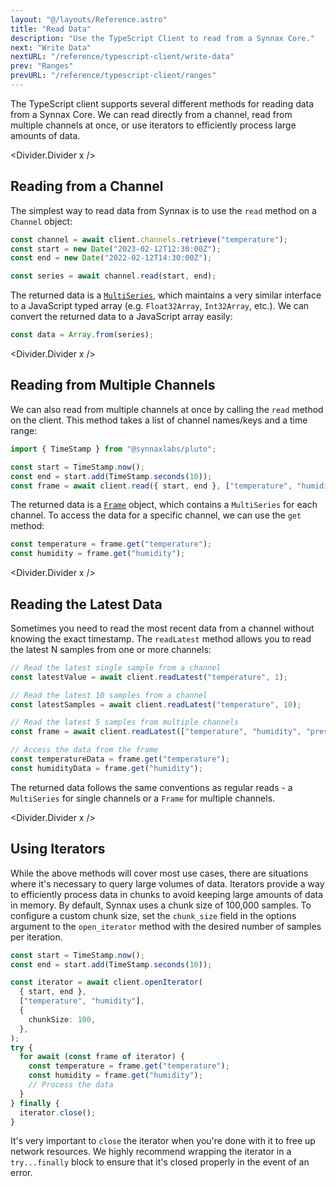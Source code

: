 ```yaml
---
layout: "@/layouts/Reference.astro"
title: "Read Data"
description: "Use the TypeScript Client to read from a Synnax Core."
next: "Write Data"
nextURL: "/reference/typescript-client/write-data"
prev: "Ranges"
prevURL: "/reference/typescript-client/ranges"
---
```



The TypeScript client supports several different methods for reading data from a Synnax
Core. We can read directly from a channel, read from multiple channels at once, or use
iterators to efficiently process large amounts of data.

<Divider.Divider x />

## Reading from a Channel

The simplest way to read data from Synnax is to use the `read` method on a `Channel`
object:

```typescript
const channel = await client.channels.retrieve("temperature");
const start = new Date("2023-02-12T12:30:00Z");
const end = new Date("2022-02-12T14:30:00Z");

const series = await channel.read(start, end);
```

The returned data is a
[`MultiSeries`](/reference/typescript-client/series-and-frames#series), which maintains
a very similar interface to a JavaScript typed array (e.g. `Float32Array`, `Int32Array`,
etc.). We can convert the returned data to a JavaScript array easily:

```typescript
const data = Array.from(series);
```

<Divider.Divider x />

## Reading from Multiple Channels

We can also read from multiple channels at once by calling the `read` method on the
client. This method takes a list of channel names/keys and a time range:

```typescript
import { TimeStamp } from "@synnaxlabs/pluto";

const start = TimeStamp.now();
const end = start.add(TimeStamp.seconds(10));
const frame = await client.read({ start, end }, ["temperature", "humidity"]);
```

The returned data is a [`Frame`](/reference/typescript-client/series-and-frames#series)
object, which contains a `MultiSeries` for each channel. To access the data for a
specific channel, we can use the `get` method:

```typescript
const temperature = frame.get("temperature");
const humidity = frame.get("humidity");
```

<Divider.Divider x />

## Reading the Latest Data

Sometimes you need to read the most recent data from a channel without knowing the exact
timestamp. The `readLatest` method allows you to read the latest N samples from one or
more channels:

```typescript
// Read the latest single sample from a channel
const latestValue = await client.readLatest("temperature", 1);

// Read the latest 10 samples from a channel
const latestSamples = await client.readLatest("temperature", 10);

// Read the latest 5 samples from multiple channels
const frame = await client.readLatest(["temperature", "humidity", "pressure"], 5);

// Access the data from the frame
const temperatureData = frame.get("temperature");
const humidityData = frame.get("humidity");
```

The returned data follows the same conventions as regular reads - a `MultiSeries` for
single channels or a `Frame` for multiple channels.

<Divider.Divider x />

## Using Iterators

While the above methods will cover most use cases, there are situations where it's
necessary to query large volumes of data. Iterators provide a way to efficiently process
data in chunks to avoid keeping large amounts of data in memory. By default, Synnax uses
a chunk size of 100,000 samples. To configure a custom chunk size, set the `chunk_size`
field in the options argument to the `open_iterator` method with the desired number of
samples per iteration.

```typescript
const start = TimeStamp.now();
const end = start.add(TimeStamp.seconds(10));

const iterator = await client.openIterator(
  { start, end },
  ["temperature", "humidity"],
  {
    chunkSize: 100,
  },
);
try {
  for await (const frame of iterator) {
    const temperature = frame.get("temperature");
    const humidity = frame.get("humidity");
    // Process the data
  }
} finally {
  iterator.close();
}
```

It's very important to `close` the iterator when you're done with it to free up network
resources. We highly recommend wrapping the iterator in a `try...finally` block to
ensure that it's closed properly in the event of an error.
